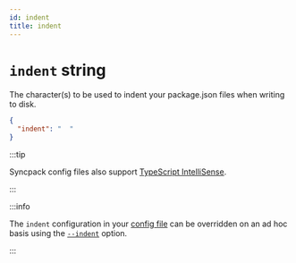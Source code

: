 ```yaml
---
id: indent
title: indent
---
```



# `indent` string

<Pills optional />

The character(s) to be used to indent your package.json files when writing to disk.

```json title=".syncpackrc"
{
  "indent": "  "
}
```

:::tip

Syncpack config files also support
[TypeScript IntelliSense](https://jamiemason.github.io/syncpack/config-file#typescript-intellisense).

:::

:::info

The `indent` configuration in your [config file](../config-file.mdx) can be overridden on an ad hoc
basis using the [`--indent`](../option/indent.mdx) option.

:::
